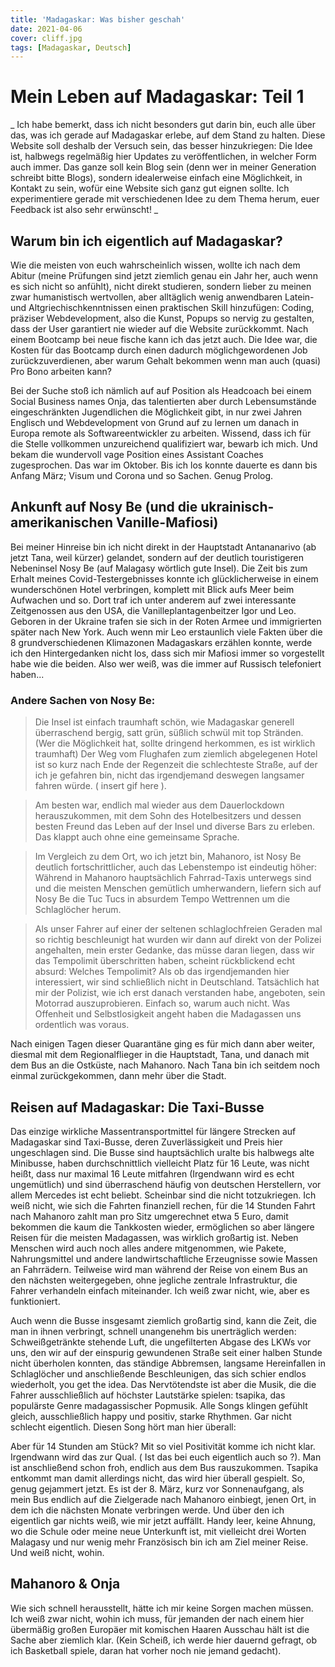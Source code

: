 ```yaml
---
title: 'Madagaskar: Was bisher geschah'
date: 2021-04-06
cover: cliff.jpg
tags: [Madagaskar, Deutsch]
---
```


# Mein Leben auf Madagaskar: Teil 1

_ Ich habe bemerkt, dass ich nicht besonders gut darin bin, euch alle über das, was ich gerade auf Madagaskar erlebe, auf dem Stand zu halten. Diese Website soll deshalb der Versuch sein, das besser hinzukriegen: Die Idee ist, halbwegs regelmäßig hier Updates zu veröffentlichen, in welcher Form auch immer. Das ganze soll kein Blog sein (denn wer in meiner Generation schreibt bitte Blogs), sondern idealerweise einfach eine Möglichkeit, in Kontakt zu sein, wofür eine Website sich ganz gut eignen sollte. Ich experimentiere gerade mit verschiedenen Idee zu dem Thema herum, euer Feedback ist also sehr erwünscht! _

## Warum bin ich eigentlich auf Madagaskar?

Wie die meisten von euch wahrscheinlich wissen, wollte ich nach dem Abitur (meine Prüfungen sind jetzt ziemlich genau ein Jahr her, auch wenn es sich nicht so anfühlt), nicht direkt studieren, sondern lieber zu meinen zwar humanistisch wertvollen, aber alltäglich wenig anwendbaren Latein- und Altgriechischkenntnissen einen praktischen Skill hinzufügen: Coding, präziser Webdevelopment, also die Kunst, Popups so nervig zu gestalten, dass der User garantiert nie wieder auf die Website zurückkommt. Nach einem Bootcamp bei neue fische kann ich das jetzt auch. Die Idee war, die Kosten für das Bootcamp durch einen dadurch möglichgewordenen Job zurückzuverdienen, aber warum Gehalt bekommen wenn man auch (quasi) Pro Bono arbeiten kann?

Bei der Suche stoß ich nämlich auf auf Position als Headcoach bei einem Social Business names Onja, das talentierten aber durch Lebensumstände eingeschränkten Jugendlichen die Möglichkeit gibt, in nur zwei Jahren Englisch und Webdevelopment von Grund auf zu lernen um danach in Europa remote als Softwareentwickler zu arbeiten. Wissend, dass ich für die Stelle vollkommen unzureichend qualifiziert war, bewarb ich mich. Und bekam die wundervoll vage Position eines Assistant Coaches zugesprochen. Das war im Oktober. Bis ich los konnte dauerte es dann bis Anfang März; Visum und Corona und so Sachen. Genug Prolog.

## Ankunft auf Nosy Be (und die ukrainisch-amerikanischen Vanille-Mafiosi)

Bei meiner Hinreise bin ich nicht direkt in der Hauptstadt Antananarivo (ab jetzt Tana, weil kürzer) gelandet, sondern auf der deutlich touristigeren Nebeninsel Nosy Be (auf Malagasy wörtlich gute Insel). Die Zeit bis zum Erhalt meines Covid-Testergebnisses konnte ich glücklicherweise in einem wunderschönen Hotel verbringen, komplett mit Blick aufs Meer beim Aufwachen und so. Dort traf ich unter anderem auf zwei interessante Zeitgenossen aus den USA, die Vanilleplantagenbeitzer Igor und Leo. Geboren in der Ukraine trafen sie sich in der Roten Armee und immigrierten später nach New York. Auch wenn mir Leo erstaunlich viele Fakten über die 8 grundverschiedenen Klimazonen Madagaskars erzählen konnte, werde ich den Hintergedanken nicht los, dass sich mir Mafiosi immer so vorgestellt habe wie die beiden. Also wer weiß, was die immer auf Russisch telefoniert haben...

### Andere Sachen von Nosy Be:

> Die Insel ist einfach traumhaft schön, wie Madagaskar generell überraschend bergig, satt grün, süßlich schwül mit top Stränden. (Wer die Möglichkeit hat, sollte dringend herkommen, es ist wirklich traumhaft) Der Weg vom Flughafen zum ziemlich abgelegenen Hotel ist so kurz nach Ende der Regenzeit die schlechteste Straße, auf der ich je gefahren bin, nicht das irgendjemand deswegen langsamer fahren würde. ( insert gif here ).

> Am besten war, endlich mal wieder aus dem Dauerlockdown herauszukommen, mit dem Sohn des Hotelbesitzers und dessen besten Freund das Leben auf der Insel und diverse Bars zu erleben. Das klappt auch ohne eine gemeinsame Sprache.

> Im Vergleich zu dem Ort, wo ich jetzt bin, Mahanoro, ist Nosy Be deutlich fortschrittlicher, auch das Lebenstempo ist eindeutig höher: Während in Mahanoro hauptsächlich Fahrrad-Taxis unterwegs sind und die meisten Menschen gemütlich umherwandern, liefern sich auf Nosy Be die Tuc Tucs in absurdem Tempo Wettrennen um die Schlaglöcher herum.

> Als unser Fahrer auf einer der seltenen schlaglochfreien Geraden mal so richtig beschleunigt hat wurden wir dann auf direkt von der Polizei angehalten, mein erster Gedanke, das müsse daran liegen, dass wir das Tempolimit überschritten haben, scheint rückblickend echt absurd: Welches Tempolimit? Als ob das irgendjemanden hier interessiert, wir sind schließlich nicht in Deutschland. Tatsächlich hat mir der Polizist, wie ich erst danach verstanden habe, angeboten, sein Motorrad auszuprobieren. Einfach so, warum auch nicht. Was Offenheit und Selbstlosigkeit angeht haben die Madagassen uns ordentlich was voraus.

Nach einigen Tagen dieser Quarantäne ging es für mich dann aber weiter, diesmal mit dem Regionalflieger in die Hauptstadt, Tana, und danach mit dem Bus an die Ostküste, nach Mahanoro. Nach Tana bin ich seitdem noch einmal zurückgekommen, dann mehr über die Stadt.

## Reisen auf Madagaskar: Die Taxi-Busse

Das einzige wirkliche Massentransportmittel für längere Strecken auf Madagaskar sind Taxi-Busse, deren Zuverlässigkeit und Preis hier ungeschlagen sind. Die Busse sind hauptsächlich uralte bis halbwegs alte Minibusse, haben durchschnittlich vielleicht Platz für 16 Leute, was nicht heißt, dass nur maximal 16 Leute mitfahren (Irgendwann wird es echt ungemütlich) und sind überraschend häufig von deutschen Herstellern, vor allem Mercedes ist echt beliebt. Scheinbar sind die nicht totzukriegen. Ich weiß nicht, wie sich die Fahrten finanziell rechen, für die 14 Stunden Fahrt nach Mahanoro zahlt man pro Sitz umgerechnet etwa 5 Euro, damit bekommen die kaum die Tankkosten wieder, ermöglichen so aber längere Reisen für die meisten Madagassen, was wirklich großartig ist. Neben Menschen wird auch noch alles andere mitgenommen, wie Pakete, Nahrungsmittel und andere landwirtschaftliche Erzeugnisse sowie Massen an Fahrrädern. Teilweise wird man während der Reise von einem Bus an den nächsten weitergegeben, ohne jegliche zentrale Infrastruktur, die Fahrer verhandeln einfach miteinander. Ich weiß zwar nicht, wie, aber es funktioniert.

Auch wenn die Busse insgesamt ziemlich großartig sind, kann die Zeit, die man in ihnen verbringt, schnell unangenehm bis unerträglich werden: Schweißgetränkte stehende Luft, die ungefilterten Abgase des LKWs vor uns, den wir auf der einspurig gewundenen Straße seit einer halben Stunde nicht überholen konnten, das ständige Abbremsen, langsame Hereinfallen in Schlaglöcher und anschließende Beschleunigen, das sich schier endlos wiederholt, you get the idea. Das Nervtötendste ist aber die Musik, die die Fahrer ausschließlich auf höchster Lautstärke spielen: tsapika, das populärste Genre madagassischer Popmusik. Alle Songs klingen gefühlt gleich, ausschließlich happy und positiv, starke Rhythmen. Gar nicht schlecht eigentlich. Diesen Song hört man hier überall:


<Spotify url="https://open.spotify.com/embed/track/2MlOUXmcofMackX3bxfSwi" />

Aber für 14 Stunden am Stück? Mit so viel Positivität komme ich nicht klar. Irgendwann wird das zur Qual. ( Ist das bei euch eigentlich auch so ?). Man ist anschließend schon froh, endlich aus dem Bus rauszukommen. Tsapika entkommt man damit allerdings nicht, das wird hier überall gespielt. So, genug gejammert jetzt. Es ist der 8. März, kurz vor Sonnenaufgang, als mein Bus endlich auf die Zielgerade nach Mahanoro einbiegt, jenen Ort, in dem ich die nächsten Monate verbringen werde. Und über den ich eigentlich gar nichts weiß, wie mir jetzt auffällt. Handy leer, keine Ahnung, wo die Schule oder meine neue Unterkunft ist, mit vielleicht drei Worten Malagasy und nur wenig mehr Französisch bin ich am Ziel meiner Reise. Und weiß nicht, wohin.

## Mahanoro & Onja

Wie sich schnell herausstellt, hätte ich mir keine Sorgen machen müssen. Ich weiß zwar nicht, wohin ich muss, für jemanden der nach einem hier übermäßig großen Europäer mit komischen Haaren Ausschau hält ist die Sache aber ziemlich klar. (Kein Scheiß, ich werde hier dauernd gefragt, ob ich Basketball spiele, daran hat vorher noch nie jemand gedacht).


<Comments />
